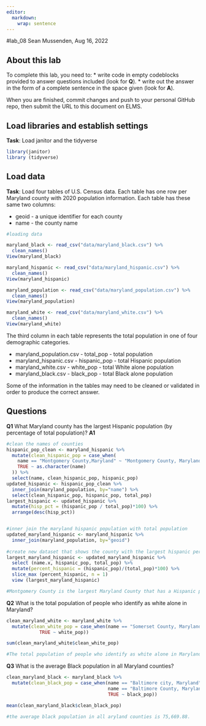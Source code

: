 ```yaml
---
editor: 
  markdown: 
    wrap: sentence
---
```


#lab_08 Sean Mussenden, Aug 16, 2022

## About this lab

To complete this lab, you need to: \* write code in empty codeblocks provided to answer questions included (look for **Q**).
\* write out the answer in the form of a complete sentence in the space given (look for **A**).

When you are finished, commit changes and push to your personal GitHub repo, then submit the URL to this document on ELMS.

## Load libraries and establish settings

**Task**: Load janitor and the tidyverse

```r
library(janitor)
library (tidyverse)
```

## Load data

**Task**: Load four tables of U.S.
Census data.
Each table has one row per Maryland county with 2020 population information.
Each table has these same two columns:

-   geoid - a unique identifier for each county
-   name - the county name

```r

#loading data

maryland_black <- read_csv("data/maryland_black.csv") %>%
  clean_names()
View(maryland_black)

maryland_hispanic <- read_csv("data/maryland_hispanic.csv") %>%
  clean_names()
View(maryland_hispanic)

maryland_population <- read_csv("data/maryland_population.csv") %>%
  clean_names()
View(maryland_population)

maryland_white <- read_csv("data/maryland_white.csv") %>%
  clean_names()
View(maryland_white)
```

The third column in each table represents the total population in one of four demographic categories.

-   maryland_population.csv - total_pop - total population
-   maryland_hispanic.csv - hispanic_pop - total Hispanic population
-   maryland_white.csv - white_pop - total White alone population
-   maryland_black.csv - black_pop - total Black alone population

Some of the information in the tables may need to be cleaned or validated in order to produce the correct answer.

## Questions

**Q1** What Maryland county has the largest Hispanic population (by percentage of total population)?
**A1**

```r

#clean the names of counties
hispanic_pop_clean <- maryland_hispanic %>%
  mutate(clean_hispanic_pop = case_when(
    name == "Montgomery County,Maryland" ~ "Montgomery County, Maryland",
    TRUE ~ as.character(name)
  )) %>%
  select(name, clean_hispanic_pop, hispanic_pop)
updated_hispanic <- hispanic_pop_clean %>%
  inner_join(maryland_population, by="name") %>%
  select(clean_hispanic_pop, hispanic_pop, total_pop)
largest_hispanic <- updated_hispanic %>%
  mutate(hisp_pct = (hispanic_pop / total_pop)*100) %>%
  arrange(desc(hisp_pct))


#inner join the maryland hispanic population with total population
updated_maryland_hispanic <- maryland_hispanic %>%
  inner_join(maryland_population, by="geoid")
  
#create new dataset that shows the county with the largest hispanic percentage
largest_maryland_hispanic <- updated_maryland_hispanic %>%
  select (name.x, hispanic_pop, total_pop) %>% 
  mutate(percent_hispanic = (hispanic_pop)/(total_pop)*100) %>%
  slice_max (percent_hispanic, n = 1)
  view (largest_maryland_hispanic)

#Montgomery County is the largest Maryland County that has a Hispanic population of 1047661 with about 19.53%. 


```

**Q2** What is the total population of people who identify as white alone in Maryland?

```r



clean_maryland_white <- maryland_white %>% 
  mutate(clean_white_pop = case_when(name == "Somerset County, Maryland" & geoid == 24039 ~ 13510,
            TRUE ~ white_pop))

sum(clean_maryland_white$clean_white_pop)

#The total population of people who identify as white alone in Maryland is 3275048.


```

**Q3** What is the average Black population in all Maryland counties?

```r


clean_maryland_black <- maryland_black %>%
  mutate(clean_black_pop = case_when(name == "Baltimore city, Maryland" & geoid == 24510 ~ 358453,
                                     name == "Baltimore County, Maryland" & geoid == 24005 ~ 272596,
                                     TRUE ~ black_pop))

mean(clean_maryland_black$clean_black_pop)

#the average black population in all aryland counties is 75,669.88.
```
